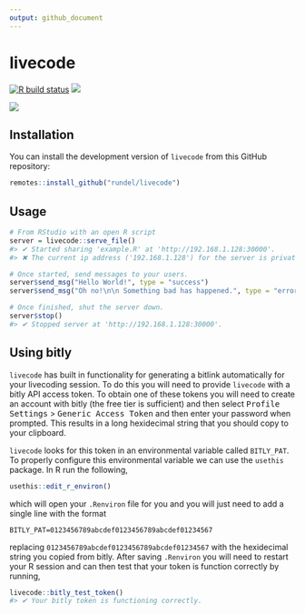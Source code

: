 ```yaml
---
output: github_document
---
```


# livecode

<!-- badges: start -->
[![R build status](https://github.com/rundel/livecode/workflows/R-CMD-check/badge.svg)](https://github.com/rundel/livecode/actions?query=workflow%3AR-CMD-check)
![](https://img.shields.io/badge/lifecycle-experimental-orange.svg)
<!-- badges: end -->


![](man/figures/livecode.png)<!-- -->


## Installation

You can install the development version of `livecode` from this GitHub repository:

``` r
remotes::install_github("rundel/livecode")
```

## Usage

``` r
# From RStudio with an open R script
server = livecode::serve_file()
#> ✔ Started sharing 'example.R' at 'http://192.168.1.128:30000'.
#> ✖ The current ip address ('192.168.1.128') for the server is private, only users on the same local network are likely to be able to connect.

# Once started, send messages to your users.
server$send_msg("Hello World!", type = "success")
server$send_msg("Oh no!\n\n Something bad has happened.", type = "error")

# Once finished, shut the server down.
server$stop()
#> ✔ Stopped server at 'http://192.168.1.128:30000'.
```

## Using bitly

`livecode` has built in functionality for generating a bitlink automatically for your livecoding session. To do this you will need to provide `livecode` with a bitly API access token. To obtain one of these tokens you will need to create an account with bitly (the free tier is sufficient) and then select <kbd>Profile Settings</kbd> > <kbd>Generic Access Token</kbd> and then enter your password when prompted. This results in a long hexidecimal string that you should copy to your clipboard.

`livecode` looks for this token in an environmental variable called `BITLY_PAT`. To properly configure this environmental variable we can use the `usethis` package. In R run the following,

```r
usethis::edit_r_environ()
```

which will open your `.Renviron` file for you and you will just need to add a single line with the format

```
BITLY_PAT=0123456789abcdef0123456789abcdef01234567
```

replacing `0123456789abcdef0123456789abcdef01234567` with the hexidecimal string you copied from bitly. After saving `.Renviron` you will need to restart your R session and can then test that your token is function correctly by running,

```r
livecode::bitly_test_token()
#> ✔ Your bitly token is functioning correctly.
```

